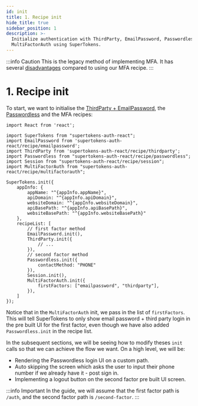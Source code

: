 ```yaml
---
id: init
title: 1. Recipe init
hide_title: true
sidebar_position: 1
description: >-
  Initialize authentication with ThirdParty, EmailPassword, Passwordless, and
  MultiFactorAuth using SuperTokens.
---
```



:::info Caution
This is the legacy method of implementing MFA. It has several [disadvantages](../legacy-vs-new) compared to using our MFA recipe.
:::

# 1. Recipe init

To start, we want to initialise the [ThirdParty + EmailPassword](https://supertokens.com/docs/thirdpartyemailpassword/quick-setup/frontend), the [Passwordless](https://supertokens.com/docs/passwordless/quick-setup/frontend) and the MFA recipes:

<AppInfoForm />

```tsx
import React from 'react';

import SuperTokens from "supertokens-auth-react";
import EmailPassword from 'supertokens-auth-react/recipe/emailpassword';
import ThirdParty from 'supertokens-auth-react/recipe/thirdparty';
import Passwordless from "supertokens-auth-react/recipe/passwordless";
import Session from "supertokens-auth-react/recipe/session";
import MultiFactorAuth from "supertokens-auth-react/recipe/multifactorauth";

SuperTokens.init({
    appInfo: {
        appName: "^{appInfo.appName}",
        apiDomain: "^{appInfo.apiDomain}",
        websiteDomain: "^{appInfo.websiteDomain}",
        apiBasePath: "^{appInfo.apiBasePath}",
        websiteBasePath: "^{appInfo.websiteBasePath}"
    },
    recipeList: [
        // first factor method
        EmailPassword.init(),
        ThirdParty.init({
            // ...
        }),
        // second factor method
        Passwordless.init({
            contactMethod: "PHONE"
        }),
        Session.init(),
        MultiFactorAuth.init({
            firstFactors: ["emailpassword", "thirdparty"],
        }),
    ]
});
```

Notice that in the `MultiFactorAuth` init, we pass in the list of `firstFactors`. This will tell SuperTokens to only show email password + third party login in the pre built UI for the first factor, even though we have also added `Passwordless.init` in the recipe list.

In the subsequent sections, we will be seeing how to modify theses `init` calls so that we can achieve the flow we want. On a high level, we will be:
- Rendering the Passwordless login UI on a custom path.
- Auto skipping the screen which asks the user to input their phone number if we already have it - post sign in.
- Implementing a logout button on the second factor pre built UI screen.

:::info Important
In the guide, we will assume that the first factor path is `/auth`, and the second factor path is `/second-factor`.
:::
